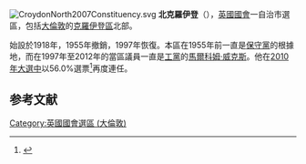 {{noteTA
|G1=UK Places
|G2=PoliticiansUK
}}
[[File:CroydonNorth2007Constituency.svg|right]]
'''北克羅伊登'''（{{lang-en|Croydon North}}），[[英國|英國]][[英國國會|國會]]一自治市選區，包括[[大倫敦|大倫敦]]的[[克羅伊登區|克羅伊登區]]北部。

始設於1918年，1955年撤銷，1997年恢復。本區在1955年前一直是[[保守黨_(英國)|保守黨]]的根據地，而在1997年至2012年的當區議員一直是[[工黨_(英國)|工黨]]的[[馬爾科姆·威克斯|馬爾科姆·威克斯]]。他在[[2010年英國大選|2010年大選中]]以56.0%選票<ref>{{cite news
|publisher=[[英國廣播公司|英國廣播公司]]
|date=2010年5月7日
|title=Election 2010/Constituency/Croydon North
|url=http://news.bbc.co.uk/1/shared/election2010/results/constituency/b27.stm
|accessdate=2010年9月25日
|archive-date=2017年8月23日
|archive-url=https://web.archive.org/web/20170823064352/http://news.bbc.co.uk/1/shared/election2010/results/constituency/b27.stm
|dead-url=no
}}</ref>再度連任。

==参考文献==
{{reflist}}

{{英國國會選區 (倫敦)}}
{{DEFAULTSORT:Croydon North (UK Parliament constituency)}}

[[Category:英國國會選區_(大倫敦)|Category:英國國會選區 (大倫敦)]]